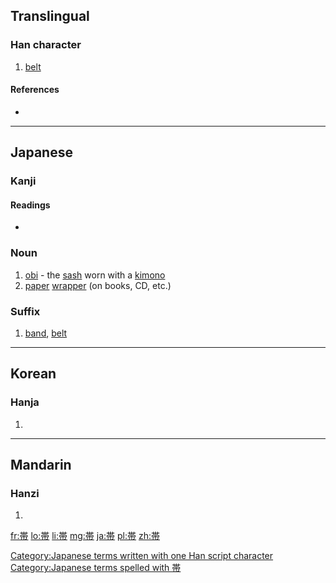 {{also|帶}}
==Translingual==

===Han character===
{{Han char|rn=50|rad=巾|as=07|sn=10|four=|canj=廿十月中月 (TJBLB), X廿十月中 (XTJBL)}}

# [[belt]]

====References====
* {{Han ref|kx=0332.121|dkj=08929|dj=0638.100|hdz=10739.120|uh=5E2F|ud=24111}}

----

==Japanese==

===Kanji===
{{ja-kanji|grade=4|rs=巾07}}

====Readings====
* {{ja-readings|on=[[たい]] (tai)|kun=[[おび]] (obi), [[おびる]] (obiru)}}

===Noun===
{{ja-noun|k|hira=おび|rom=obi}}

# [[obi]] - the [[sash]] worn with a [[kimono]]
# [[paper]] [[wrapper]] (on books, CD, etc.)

===Suffix===
{{ja-pos|k|suffix|hira=たい|rom=-tai}}
# [[band]], [[belt]]

[[Category:Japanese terms written with one Han script character]]
[[Category:Japanese terms spelled with 帯]]

----

==Korean==

===Hanja===
{{ko-hanja|hangeul=대|rv=dae|mr=tae}}

# {{defn|lang=ko|sort=巾07}}

----

==Mandarin==

===Hanzi===
{{cmn-hanzi|pin=[[dài]] ([[dai4]])|wg=tai<sup>4</sup>}}

# {{defn|lang=cmn|sort=巾07}}

[[fr:帯]]
[[lo:帯]]
[[li:帯]]
[[mg:帯]]
[[ja:帯]]
[[pl:帯]]
[[zh:帯]]
